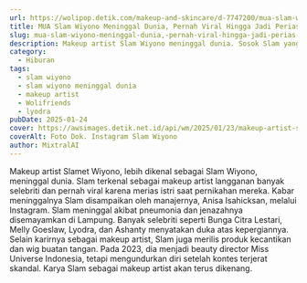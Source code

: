 ```yaml
---
url: https://wolipop.detik.com/makeup-and-skincare/d-7747200/mua-slam-wiyono-meninggal-dunia-pernah-viral-hingga-jadi-perias-lyodra?mtype=mpc.ctr.A-boxccxmpcxmp-modelA
title: MUA Slam Wiyono Meninggal Dunia, Pernah Viral Hingga Jadi Perias Lyodra
slug: mua-slam-wiyono-meninggal-dunia,-pernah-viral-hingga-jadi-perias-lyodra
description: Makeup artist Slam Wiyono meninggal dunia. Sosok Slam yang menjadi langganan artis seperti Lyodra pernah viral karena merias istri saat menikah.
category:
  - Hiburan
tags:
  - slam wiyono
  - slam wiyono meninggal dunia
  - makeup artist
  - Wolifriends
  - lyodra
pubDate: 2025-01-24
cover: https://awsimages.detik.net.id/api/wm/2025/01/23/makeup-artist-slam-wiyono-meninggal-dunia-1_169.png?wid=54&w=650&v=1&t=jpeg
coverAlt: Foto Dok. Instagram Slam Wiyono
author: MixtralAI
---
```

Makeup artist Slamet Wiyono, lebih dikenal sebagai Slam Wiyono, meninggal dunia. Slam terkenal sebagai makeup artist langganan banyak selebriti dan pernah viral karena merias istri saat pernikahan mereka. Kabar meninggalnya Slam disampaikan oleh manajernya, Anisa Isahicksan, melalui Instagram. Slam meninggal akibat pneumonia dan jenazahnya disemayamkan di Lampung. Banyak selebriti seperti Bunga Citra Lestari, Melly Goeslaw, Lyodra, dan Ashanty menyatakan duka atas kepergiannya. Selain karirnya sebagai makeup artist, Slam juga merilis produk kecantikan dan wig buatan tangan. Pada 2023, dia menjadi beauty director Miss Universe Indonesia, tetapi mengundurkan diri setelah kontes terjerat skandal. Karya Slam sebagai makeup artist akan terus dikenang.
